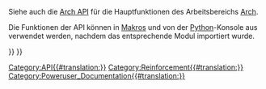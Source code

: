 <languages/>
{{VeryImportantMessage|(November 2018) Der Arbeitsbereich [[Reinforcement_Workbench/de|Reinforcement]] wird vom Arbeitsbereich [[Arch_Workbench/de|Arch]] getrennt entwickelt. Sein Code und seine API werden unter [https://github.com/amrit3701/FreeCAD-Reinforcement FreeCAD Bewehrung], getrennt von FreeCADs Haupt-Repositorium, bereitgestellt.}}

Siehe auch die [[Arch_API/de|Arch API]] für die Hauptfunktionen des Arbeitsbereichs [[Arch Workbench/de|Arch]].

Die Funktionen der API können in [[Macros/de|Makros]] und von der [[Python/de|Python]]-Konsole aus verwendet werden, nachdem das entsprechende Modul importiert wurde.

{{Code|code=
import StraightRebar
import UShapeRebar
import LShapeRebar
import BentShapeRebar
import Stirrup
import HelicalRebar
}}

{{BIM_Tools_navi{{#translation:}}}}
{{Userdocnavi{{#translation:}}}}
[[Category:API{{#translation:}}]]
[[Category:Reinforcement{{#translation:}}]]
[[Category:Poweruser_Documentation{{#translation:}}]]